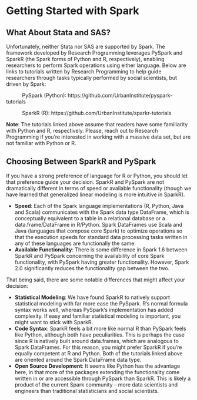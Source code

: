 # Getting Started with Spark

## What About Stata and SAS?

Unfortunately, neither Stata nor SAS are supported by Spark. The framework developed by Research Programming leverages PySpark and SparkR (the Spark forms of Python and R, respectively), enabling researchers to perform Spark operations using either language. Below are links to tutorials written by Research Programming to help guide researchers through tasks typically performed by social scientists, but driven by Spark:

&nbsp;&nbsp;&nbsp;&nbsp;&nbsp;&nbsp;&nbsp;&nbsp;&nbsp;&nbsp; PySpark (Python):	https://github.com/UrbanInstitute/pyspark-tutorials

&nbsp;&nbsp;&nbsp;&nbsp;&nbsp;&nbsp;&nbsp;&nbsp;&nbsp;&nbsp; SparkR (R):		https://github.com/UrbanInstitute/sparkr-tutorials

**Note**: The tutorials linked above assume that readers have some familiarity with Python and R, respectively. Please, reach out to Research Programming if you’re interested in working with a massive data set, but are not familiar with Python or R.

## Choosing Between SparkR and PySpark

If you have a strong preference of language for R or Python, you should let that preference guide your decision. SparkR and PySpark are not dramatically different in terms of speed or available functionality (though we have learned that generalized linear modeling is more intuitive in SparkR).

* __Speed__: Each of the Spark language implementations (R, Python, Java and Scala) communicates with the Spark data type DataFrame, which is conceptually equivalent to a table in a relational database or a data.frame/DataFrame in R/Python. Spark DataFrames use Scala and Java (languages that compose core Spark) to optimize operations so that the execution speeds for standard data processing tasks written in any of these languages are functionally the same.
* __Available Functionality__: There is some difference in Spark 1.6 between SparkR and PySpark concerning the availability of core Spark functionality, with PySpark having greater functionality. However, Spark 2.0 significantly reduces the functionality gap between the two.

That being said, there are some notable differences that might affect your decision:

* __Statistical Modeling__: We have found SparkR to natively support statistical modeling with far more ease the PySpark. R's normal formula syntax works well, whereas PySpark's implementation has added complexity. If easy and familiar statistical modeling is important, you might want to stick with SparkR.
* __Code Syntax__: SparkR feels a bit more like normal R than PySpark feels like Python, although both have peculiarities. This is perhaps the case since R is natively built around data.frames, which are analogous to Spark DataFrames. For this reason, you might prefer SparkR if you’re equally competent at R and Python. Both of the tutorials linked above are oriented around the Spark DataFrame data type.
* __Open Source Development__: It seems like Python has the advantage here, in that more of the packages extending the functionality come written in or are accessible through PySpark than SparkR. This is likely a product of the current Spark community – more data scientists and engineers than traditional statisticians and social scientists.
